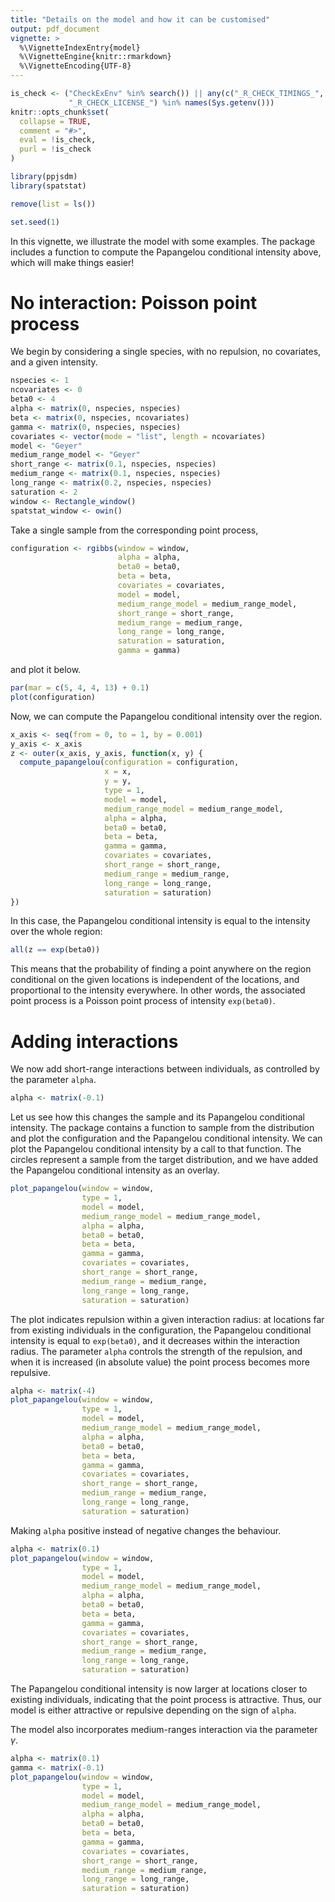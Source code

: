 ```yaml
---
title: "Details on the model and how it can be customised"
output: pdf_document
vignette: >
  %\VignetteIndexEntry{model}
  %\VignetteEngine{knitr::rmarkdown}
  %\VignetteEncoding{UTF-8}
---
```


```r
is_check <- ("CheckExEnv" %in% search()) || any(c("_R_CHECK_TIMINGS_",
             "_R_CHECK_LICENSE_") %in% names(Sys.getenv()))
knitr::opts_chunk$set(
  collapse = TRUE,
  comment = "#>",
  eval = !is_check,
  purl = !is_check
)
```

```r
library(ppjsdm)
library(spatstat)

remove(list = ls())

set.seed(1)
```

In this vignette, we illustrate the model with some examples.
The package includes a function to compute the Papangelou conditional intensity above, which will make things easier!

# No interaction: Poisson point process

We begin by considering a single species, with no repulsion, no covariates, and a given intensity.

```r
nspecies <- 1
ncovariates <- 0
beta0 <- 4
alpha <- matrix(0, nspecies, nspecies)
beta <- matrix(0, nspecies, ncovariates)
gamma <- matrix(0, nspecies, nspecies)
covariates <- vector(mode = "list", length = ncovariates)
model <- "Geyer"
medium_range_model <- "Geyer"
short_range <- matrix(0.1, nspecies, nspecies)
medium_range <- matrix(0.1, nspecies, nspecies)
long_range <- matrix(0.2, nspecies, nspecies)
saturation <- 2
window <- Rectangle_window()
spatstat_window <- owin()
```

Take a single sample from the corresponding point process,

```r
configuration <- rgibbs(window = window,
                        alpha = alpha,
                        beta0 = beta0,
                        beta = beta,
                        covariates = covariates,
                        model = model,
                        medium_range_model = medium_range_model,
                        short_range = short_range,
                        medium_range = medium_range,
                        long_range = long_range,
                        saturation = saturation,
                        gamma = gamma)
```

and plot it below.

```r
par(mar = c(5, 4, 4, 13) + 0.1)
plot(configuration)
```

Now, we can compute the Papangelou conditional intensity over the region.

```r
x_axis <- seq(from = 0, to = 1, by = 0.001)
y_axis <- x_axis
z <- outer(x_axis, y_axis, function(x, y) {
  compute_papangelou(configuration = configuration, 
                     x = x, 
                     y = y, 
                     type = 1, 
                     model = model, 
                     medium_range_model = medium_range_model, 
                     alpha = alpha,
                     beta0 = beta0, 
                     beta = beta, 
                     gamma = gamma, 
                     covariates = covariates, 
                     short_range = short_range, 
                     medium_range = medium_range, 
                     long_range = long_range, 
                     saturation = saturation)
})
```

In this case, the Papangelou conditional intensity is equal to the intensity over the whole region:

```r
all(z == exp(beta0))
```

This means that the probability of finding a point anywhere on the region conditional on the given locations is independent of the locations, and proportional to the intensity everywhere.
In other words, the associated point process is a Poisson point process of intensity `exp(beta0)`.

# Adding interactions

We now add short-range interactions between individuals, as controlled by the parameter `alpha`.

```r
alpha <- matrix(-0.1)
```

Let us see how this changes the sample and its Papangelou conditional intensity.
The package contains a function to sample from the distribution and plot the configuration and the Papangelou conditional intensity.
We can plot the Papangelou conditional intensity by a call to that function.
The circles represent a sample from the target distribution, and we have added the Papangelou conditional intensity as an overlay.

```r
plot_papangelou(window = window,
                type = 1,
                model = model,
                medium_range_model = medium_range_model,
                alpha = alpha,
                beta0 = beta0,
                beta = beta,
                gamma = gamma,
                covariates = covariates,
                short_range = short_range,
                medium_range = medium_range,
                long_range = long_range,
                saturation = saturation)
```

The plot indicates repulsion within a given interaction radius: at locations far from existing individuals in the configuration, the Papangelou conditional intensity is equal to `exp(beta0)`, and it decreases within the interaction radius.
The parameter `alpha` controls the strength of the repulsion, and when it is increased (in absolute value) the point process becomes more repulsive.

```r
alpha <- matrix(-4)
plot_papangelou(window = window,
                type = 1,
                model = model,
                medium_range_model = medium_range_model,
                alpha = alpha,
                beta0 = beta0,
                beta = beta,
                gamma = gamma,
                covariates = covariates,
                short_range = short_range,
                medium_range = medium_range,
                long_range = long_range,
                saturation = saturation)
```

Making `alpha` positive instead of negative changes the behaviour.

```r
alpha <- matrix(0.1)
plot_papangelou(window = window,
                type = 1,
                model = model,
                medium_range_model = medium_range_model,
                alpha = alpha,
                beta0 = beta0,
                beta = beta,
                gamma = gamma,
                covariates = covariates,
                short_range = short_range,
                medium_range = medium_range,
                long_range = long_range,
                saturation = saturation)
```

The Papangelou conditional intensity is now larger at locations closer to existing individuals, indicating that the point process is attractive.
Thus, our model is either attractive or repulsive depending on the sign of `alpha`.

The model also incorporates medium-ranges interaction via the parameter $\gamma$.
```r
alpha <- matrix(0.1)
gamma <- matrix(-0.1)
plot_papangelou(window = window,
                type = 1,
                model = model,
                medium_range_model = medium_range_model,
                alpha = alpha,
                beta0 = beta0,
                beta = beta,
                gamma = gamma,
                covariates = covariates,
                short_range = short_range,
                medium_range = medium_range,
                long_range = long_range,
                saturation = saturation)
```

<!-- # Changing features of the interaction -->

<!-- Different features of the interaction can be customised. -->
<!-- To begin with, you can control the radii of interaction (which correspond to $r_{i,j}$ in the model). -->

<!-- ```{r} -->
<!-- alpha <- matrix(-0.1) -->
<!-- gamma <- matrix(0) -->
<!-- short_range <- matrix(0.05, nspecies, nspecies) -->
<!-- plot_papangelou(window = window, -->
<!--                 type = 1, -->
<!--                 model = model, -->
<!--                 medium_range_model = medium_range_model, -->
<!--                 alpha = alpha, -->
<!--                 beta0 = beta0, -->
<!--                 beta = beta, -->
<!--                 gamma = gamma, -->
<!--                 covariates = covariates, -->
<!--                 short_range = short_range, -->
<!--                 medium_range = medium_range, -->
<!--                 long_range = long_range, -->
<!--                 saturation = saturation) -->
<!-- ``` -->

<!-- It is possible to change the number of individuals that are taken into account, via the `saturation` parameter (which corresponds to $N$ in the model). -->
<!-- For example, let us account for the five closest individuals instead of the two closest. -->

<!-- ```{r} -->
<!-- short_range <- matrix(0.1, nspecies, nspecies) -->
<!-- saturation <- 5 -->
<!-- plot_papangelou(window = window, -->
<!--                 type = 1, -->
<!--                 model = model, -->
<!--                 medium_range_model = medium_range_model, -->
<!--                 alpha = alpha, -->
<!--                 beta0 = beta0, -->
<!--                 beta = beta, -->
<!--                 gamma = gamma, -->
<!--                 covariates = covariates, -->
<!--                 short_range = short_range, -->
<!--                 medium_range = medium_range, -->
<!--                 long_range = long_range, -->
<!--                 saturation = saturation) -->
<!-- ``` -->

<!-- There are also various kinds of smoothing functions available via the `model` parameter (which correspond to $\varphi_{r_{i,j}}$ in the model). -->
<!-- Here is what the square exponential smoothing looks like. -->

<!-- ```{r} -->
<!-- saturation <- 2 -->
<!-- model <- "square_exponential" -->
<!-- plot_papangelou(window = window, -->
<!--                 type = 1, -->
<!--                 model = model, -->
<!--                 medium_range_model = medium_range_model, -->
<!--                 alpha = alpha, -->
<!--                 beta0 = beta0, -->
<!--                 beta = beta, -->
<!--                 gamma = gamma, -->
<!--                 covariates = covariates, -->
<!--                 short_range = short_range, -->
<!--                 medium_range = medium_range, -->
<!--                 long_range = long_range, -->
<!--                 saturation = saturation) -->
<!-- ``` -->

<!-- # Discussion of the different variations -->

<!-- These different variations of the model generate quite different samples in extreme cases. -->
<!-- For example, for a very large value of the repulsion parameter, the Geyer model exhibits extreme regularity. -->
<!-- The Geyer model does not have any smoothing, i.e. it corresponds to the choice $\varphi_{r_{i,j}}(r)=\mathbf1_{\{r\le r_{i,j}\}}$, where $\mathbf1$ is the indicator function. -->

<!-- ```{r} -->
<!-- extreme_configuration <- rgibbs(window = window, -->
<!--                                 alpha = matrix(-Inf), -->
<!--                                 beta0 = log(100), -->
<!--                                 model = "Geyer", -->
<!--                                 short_range = short_range) -->
<!-- par(mar = c(5, 4, 4, 13) + 0.1) -->
<!-- plot(extreme_configuration, window = window) -->
<!-- ``` -->

<!-- Other variants of the model show some interesting features. -->
<!-- As an illustration, here is a plot of an extremely attractive square exponential version of the model. -->

<!-- ```{r} -->
<!-- extreme_configuration <- rgibbs(window = window, -->
<!--                                 alpha = 2.5, -->
<!--                                 beta0 = 0, -->
<!--                                 model = "square_exponential", -->
<!--                                 short_range = short_range, -->
<!--                                 steps = 1000000) -->
<!-- par(mar = c(5, 4, 4, 13) + 0.1) -->
<!-- plot(extreme_configuration, window = window) -->
<!-- ``` -->

<!-- # Adding covariates -->

<!-- Adding covariates is also possible. -->
<!-- It is best to provide the covariates as `spatstat::im` objects, and it is usually easy to convert to that format thanks to the conversion functions provided by `spatstat`. -->

<!-- ```{r} -->
<!-- model <- "Geyer" -->
<!-- covariates <- list(temperature = as.im(function(x, y) x - 0.5, W = spatstat_window)) -->
<!-- beta <- matrix(2) -->
<!-- plot_papangelou(window = window, -->
<!--                 type = 1, -->
<!--                 model = model, -->
<!--                 medium_range_model = medium_range_model, -->
<!--                 alpha = alpha, -->
<!--                 beta0 = beta0, -->
<!--                 beta = beta, -->
<!--                 gamma = gamma, -->
<!--                 covariates = covariates, -->
<!--                 short_range = short_range, -->
<!--                 medium_range = medium_range, -->
<!--                 long_range = long_range, -->
<!--                 saturation = saturation) -->
<!-- ``` -->

<!-- # Multiple species setting -->

<!-- The package is in fact meant to work in a multiple species setting, so let us give an example in that case. -->

<!-- ```{r} -->
<!-- nspecies <- 2 -->
<!-- ncovariates <- 0 -->
<!-- beta0 <- c(4, 4) -->
<!-- alpha <- cbind(c(-1, 0.1), c(0.1, -0.5)) -->
<!-- gamma <- cbind(c(-0.5, 0), c(0, -0.5)) -->
<!-- beta <- matrix(0, nspecies, ncovariates) -->
<!-- covariates <- list() -->
<!-- model <- "square_bump" -->
<!-- medium_range_model <- "square_exponential" -->
<!-- short_range <- cbind(c(0.05, 0.1), c(0.1, 0.2)) -->
<!-- medium_range <- cbind(c(0.075, 0), c(0, 0.2)) -->
<!-- long_range <- cbind(c(0.15, 0), c(0, 0.4)) -->
<!-- saturation <- 2 -->
<!-- window <- Rectangle_window() -->
<!-- spatstat_window <- owin() -->
<!-- ``` -->

<!-- As in the previous sections, we sample from this distribution and compute the corresponding Papangelou conditional intensity for an individual of the first species. -->

<!-- ```{r} -->
<!-- plot_papangelou(window = window, -->
<!--                 type = 1, -->
<!--                 model = model, -->
<!--                 medium_range_model = medium_range_model, -->
<!--                 alpha = alpha, -->
<!--                 beta0 = beta0, -->
<!--                 beta = beta, -->
<!--                 gamma = gamma, -->
<!--                 covariates = covariates, -->
<!--                 short_range = short_range, -->
<!--                 medium_range = medium_range, -->
<!--                 long_range = long_range, -->
<!--                 saturation = saturation) -->
<!-- ``` -->

<!-- It can be seen that the new individual exhibits repulsion from individuals of its own species (the circles) and is instead attracted to individuals of the other species (the triangles). -->
